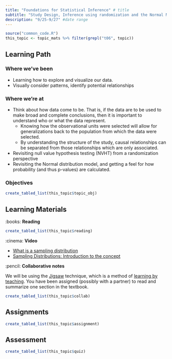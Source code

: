 ```yaml
---
title: "Foundations for Statistical Inference" # title 
subtitle: "Study Design, Inference using randomization and the Normal Model" # sub title
description: "9/25-9/27" #date range
---
```



```r
source("common_code.R")
this_topic <- topic_mats %>% filter(grepl("t06", topic))
```

## Learning Path

### Where we've been
* Learning how to explore and visualize our data. 
* Visually consider patterns, identify potential relationships

### Where we're at
* Think about how data come to be. That is, if the data are to be used to make broad and complete conclusions, then it is important to understand who or what the data represent. 
    * Knowing how the observational units were selected will allow for generalizations back to the population from which the data were selected. 
    * By understanding the structure of the study, causal relationships can be separated from those relationships which are only associated. 
* Revisiting null value hypothesis testing (NVHT) from a randomization perspective
* Revisiting the Normal distribution model, and getting a feel for how probability (and thus p-values) are calculated. 



### Objectives

```r
create_tabled_list(this_topic$topic_obj)
```

## Learning Materials


:books:  **Reading** 

```r
create_tabled_list(this_topic$reading)
```


:cinema: **Video**

* [What is a sampling distribution](https://youtu.be/xGVzHxFnaiA)
* [Sampling Distributions: Introduction to the concept](https://youtu.be/Zbw-YvELsaM)


:pencil: **Collaborative notes**

We will be using the [Jigsaw](https://en.wikipedia.org/wiki/Jigsaw_(teaching_technique)) technique, which is a method of [learning by teaching](https://en.wikipedia.org/wiki/Learning_by_teaching). You have been assigned (possibly with a partner) to read and summarize one section in the textbook. 

```r
create_tabled_list(this_topic$collab)
```

## Assignments

```r
create_tabled_list(this_topic$assignment)
```

## Assessment

```r
create_tabled_list(this_topic$quiz)
```




